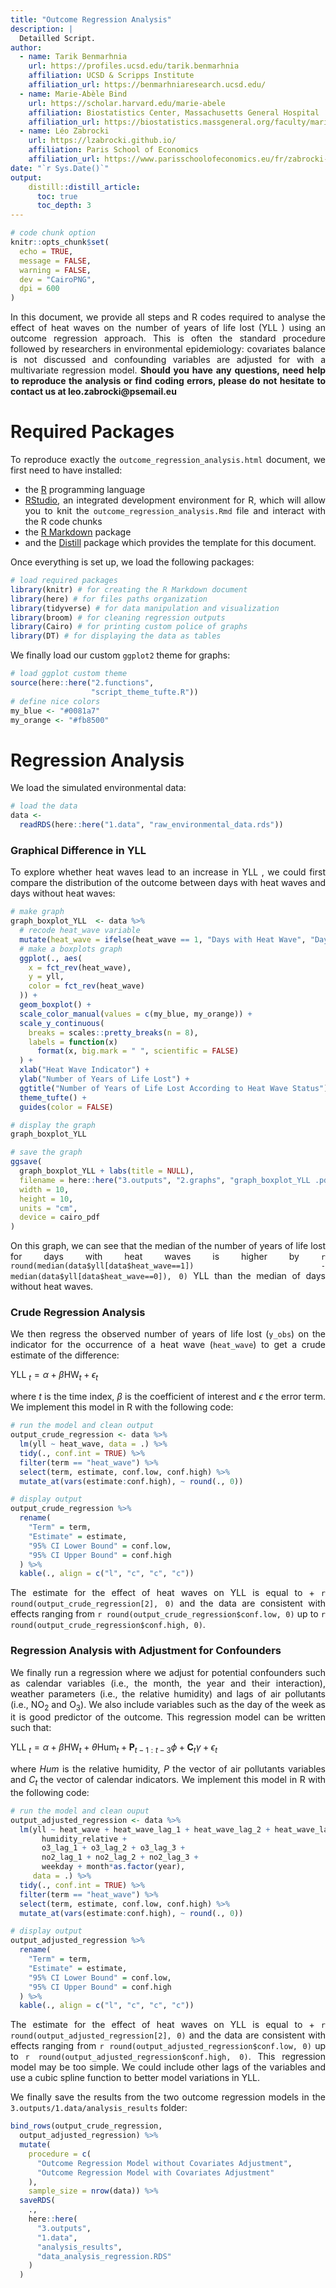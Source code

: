 ```yaml
---
title: "Outcome Regression Analysis"
description: |
  Detailled Script.
author:
  - name: Tarik Benmarhnia
    url: https://profiles.ucsd.edu/tarik.benmarhnia
    affiliation: UCSD & Scripps Institute
    affiliation_url: https://benmarhniaresearch.ucsd.edu/
  - name: Marie-Abèle Bind 
    url: https://scholar.harvard.edu/marie-abele
    affiliation: Biostatistics Center, Massachusetts General Hospital
    affiliation_url: https://biostatistics.massgeneral.org/faculty/marie-abele-bind-phd/
  - name: Léo Zabrocki 
    url: https://lzabrocki.github.io/
    affiliation: Paris School of Economics
    affiliation_url: https://www.parisschoolofeconomics.eu/fr/zabrocki-leo/
date: "`r Sys.Date()`"
output: 
    distill::distill_article:
      toc: true
      toc_depth: 3
---
```


```r
# code chunk option
knitr::opts_chunk$set(
  echo = TRUE,
  message = FALSE,
  warning = FALSE,
  dev = "CairoPNG",
  dpi = 600
)
```

<style>
body {
text-align: justify}
</style>

In this document, we provide all steps and R codes required to analyse the effect of heat waves on the number of years of life lost (YLL ) using an outcome regression approach. This is often the standard procedure followed by researchers in environmental epidemiology: covariates balance is not discussed and confounding variables are adjusted for with a multivariate regression model. **Should you have any questions, need help to reproduce the analysis or find coding errors, please do not hesitate to contact us at leo.zabrocki@psemail.eu**

# Required Packages

To reproduce exactly the `outcome_regression_analysis.html` document, we first need to have installed:

* the [R](https://www.r-project.org/) programming language 
* [RStudio](https://rstudio.com/), an integrated development environment for R, which will allow you to knit the `outcome_regression_analysis.Rmd` file and interact with the R code chunks
* the [R Markdown](https://rmarkdown.rstudio.com/) package
* and the [Distill](https://rstudio.github.io/distill/) package which provides the template for this document. 

Once everything is set up, we load the following packages:

```r
# load required packages
library(knitr) # for creating the R Markdown document
library(here) # for files paths organization
library(tidyverse) # for data manipulation and visualization
library(broom) # for cleaning regression outputs
library(Cairo) # for printing custom police of graphs
library(DT) # for displaying the data as tables
```

We finally load our custom `ggplot2` theme for graphs:

```r
# load ggplot custom theme
source(here::here("2.functions",
                  "script_theme_tufte.R"))
# define nice colors
my_blue <- "#0081a7"
my_orange <- "#fb8500"
```

# Regression Analysis

We load the simulated environmental data:

```r
# load the data
data <-
  readRDS(here::here("1.data", "raw_environmental_data.rds"))
```

### Graphical Difference in YLL 

To explore whether heat waves lead to an increase in YLL , we could first compare the distribution of the outcome between days with heat waves and days without heat waves:

```r
# make graph
graph_boxplot_YLL  <- data %>%
  # recode heat_wave variable
  mutate(heat_wave = ifelse(heat_wave == 1, "Days with Heat Wave", "Days without Heat Wave")) %>%
  # make a boxplots graph
  ggplot(., aes(
    x = fct_rev(heat_wave),
    y = yll,
    color = fct_rev(heat_wave)
  )) +
  geom_boxplot() +
  scale_color_manual(values = c(my_blue, my_orange)) +
  scale_y_continuous(
    breaks = scales::pretty_breaks(n = 8),
    labels = function(x)
      format(x, big.mark = " ", scientific = FALSE)
  ) +
  xlab("Heat Wave Indicator") +
  ylab("Number of Years of Life Lost") +
  ggtitle("Number of Years of Life Lost According to Heat Wave Status") +
  theme_tufte() +
  guides(color = FALSE)

# display the graph
graph_boxplot_YLL 

# save the graph
ggsave(
  graph_boxplot_YLL + labs(title = NULL),
  filename = here::here("3.outputs", "2.graphs", "graph_boxplot_YLL .pdf"),
  width = 10,
  height = 10,
  units = "cm",
  device = cairo_pdf
)
```

On this graph, we can see that the median of the number of years of life lost for days with heat waves is higher by `r round(median(data$yll[data$heat_wave==1]) - median(data$yll[data$heat_wave==0]), 0)` YLL  than the median of days without heat waves. 

### Crude Regression Analysis

We then regress the observed number of years of life lost (`y_obs`) on the indicator for the occurrence of a heat wave (`heat_wave`) to get a crude estimate of the difference:

$\text{YLL }_{t} = \alpha + \beta\text{HW}_{t} + \epsilon_{t}$

where $t$ is the time index, $\beta$ is the coefficient of interest and $\epsilon$ the error term. We implement this model in R with the following code:

```r
# run the model and clean output
output_crude_regression <- data %>%
  lm(yll ~ heat_wave, data = .) %>%
  tidy(., conf.int = TRUE) %>%
  filter(term == "heat_wave") %>%
  select(term, estimate, conf.low, conf.high) %>%
  mutate_at(vars(estimate:conf.high), ~ round(., 0))

# display output
output_crude_regression %>%
  rename(
    "Term" = term,
    "Estimate" = estimate,
    "95% CI Lower Bound" = conf.low,
    "95% CI Upper Bound" = conf.high
  ) %>%
  kable(., align = c("l", "c", "c", "c"))
```

The estimate for the effect of heat waves on YLL  is equal to + `r round(output_crude_regression[2], 0)` and the data are consistent with effects ranging from `r round(output_crude_regression$conf.low, 0)` up to `r round(output_crude_regression$conf.high, 0)`.

### Regression Analysis with Adjustment for Confounders

We finally run a regression where we adjust for potential confounders such as calendar variables (i.e., the month, the year and their interaction), weather parameters (i.e., the relative humidity) and lags of air pollutants (i.e., NO$_{2}$ and O$_{3}$). We also include variables such as the day of the week as it is good predictor of the outcome. This regression model can be written such that:

$\text{YLL }_{t} = \alpha + \beta\text{HW}_{t} + \theta\text{Hum}_{t} + \textbf{P}_{t-1:t-3}\phi + \textbf{C}_{t}\gamma + \epsilon_{t}$

where $Hum$ is the relative humidity, $P$ the vector of air pollutants variables and $C_{t}$ the vector of calendar indicators. We implement this model in R with the following code:

```r
# run the model and clean ouput
output_adjusted_regression <- data %>%
  lm(yll ~ heat_wave + heat_wave_lag_1 + heat_wave_lag_2 + heat_wave_lag_3 +
       humidity_relative + 
       o3_lag_1 + o3_lag_2 + o3_lag_3 + 
       no2_lag_1 + no2_lag_2 + no2_lag_3 + 
       weekday + month*as.factor(year),
     data = .) %>%
  tidy(., conf.int = TRUE) %>%
  filter(term == "heat_wave") %>%
  select(term, estimate, conf.low, conf.high) %>%
  mutate_at(vars(estimate:conf.high), ~ round(., 0)) 

# display output
output_adjusted_regression %>%
  rename(
    "Term" = term,
    "Estimate" = estimate,
    "95% CI Lower Bound" = conf.low,
    "95% CI Upper Bound" = conf.high
  ) %>%
  kable(., align = c("l", "c", "c", "c"))
```

The estimate for the effect of heat waves on YLL is equal to + `r round(output_adjusted_regression[2], 0)` and the data are consistent with effects ranging from `r round(output_adjusted_regression$conf.low, 0)` up to `r round(output_adjusted_regression$conf.high, 0)`. This regression model may be too simple. We could include other lags of the variables and use a cubic spline function to better model variations in YLL.

We finally save the results from the two outcome regression models in the `3.outputs/1.data/analysis_results` folder:

```r
bind_rows(output_crude_regression,
  output_adjusted_regression) %>%
  mutate(
    procedure = c(
      "Outcome Regression Model without Covariates Adjustment",
      "Outcome Regression Model with Covariates Adjustment"
    ),
    sample_size = nrow(data)) %>%
  saveRDS(
    .,
    here::here(
      "3.outputs",
      "1.data",
      "analysis_results",
      "data_analysis_regression.RDS"
    )
  )
```



